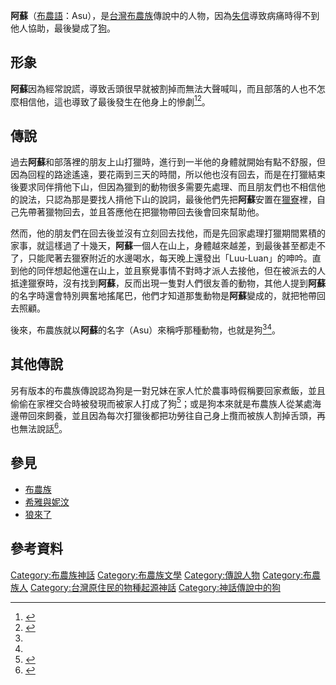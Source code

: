 '''阿蘇'''（[[布農語|布農語]]：Asu），是[[台灣|台灣]][[布農族|布農族]]傳說中的人物，因為[[失信|失信]]導致病痛時得不到他人協助，最後變成了[[狗|狗]]。

== 形象 ==
'''阿蘇'''因為經常說謊，導致舌頭很早就被割掉而無法大聲喊叫，而且部落的人也不怎麼相信他，這也導致了最後發生在他身上的慘劇<ref name="布農: 傳說故事及其早期生活習俗">{{cite web|author=方有水、印莉敏|title=布農: 傳說故事及其早期生活習俗|url=https://www.sanmin.com.tw/Product/index/000296380|publisher=玉山國家公園管理處|isbn=9789570065299|accessdate=1995}}</ref><ref name="布農族神話與傳說">{{cite web|author=達西烏拉彎‧畢馬|title=布農族神話與傳說|url=https://www.books.com.tw/products/0010228710|publisher=晨星|isbn=9574554740|accessdate=2003-08-01}}</ref>。

== 傳說 ==
過去'''阿蘇'''和部落裡的朋友上山打獵時，進行到一半他的身體就開始有點不舒服，但因為回程的路途遙遠，要花兩到三天的時間，所以他也沒有回去，而是在打獵結束後要求同伴揹他下山，但因為獵到的動物很多需要先處理、而且朋友們也不相信他的說法，只認為那是要找人揹他下山的說詞，最後他們先把'''阿蘇'''安置在[[獵寮|獵寮]]裡，自己先帶著獵物回去，並且答應他在把獵物帶回去後會回來幫助他。

然而，他的朋友們在回去後並沒有立刻回去找他，而是先回家處理打獵期間累積的家事，就這樣過了十幾天，'''阿蘇'''一個人在山上，身體越來越差，到最後甚至都走不了，只能爬著去獵寮附近的水邊喝水，每天晚上還發出「Luu-Luan」的呻吟。直到他的同伴想起他還在山上，並且察覺事情不對時才派人去接他，但在被派去的人抵達獵寮時，沒有找到'''阿蘇'''，反而出現一隻對人們很友善的動物，其他人提到'''阿蘇'''的名字時還會特別興奮地搖尾巴，他們才知道那隻動物是'''阿蘇'''變成的，就把牠帶回去照顧。

後來，布農族就以'''阿蘇'''的名字（Asu）來稱呼那種動物，也就是狗<ref name="布農: 傳說故事及其早期生活習俗"/><ref name="布農族神話與傳說"/>。

== 其他傳說 ==
另有版本的布農族傳說認為狗是一對兄妹在家人忙於農事時假稱要回家煮飯，並且偷偷在家裡交合時被發現而被家人打成了狗<ref>{{cite book|author=佐山融吉|coauthors=大西吉壽 |title=《生番傳說集》 |publisher=南天書局 |location=台北 |date=1996}}</ref>；或是狗本來就是布農族人從某處海邊帶回來飼養，並且因為每次打獵後都把功勞往自己身上攬而被族人割掉舌頭，再也無法說話<ref name="蕃族調查報告書">{{cite book|last=|first=|date=2008-05|title=蕃族調查報告書 第六冊|url=https://www.govbooks.com.tw/books/69654|location=|publisher=中央研究院民族學研究所|page=|isbn=9789860135541|author=台灣總督府臨時台灣舊慣調查會|access-date=2020-09-01|archive-date=2020-04-06|archive-url=https://web.archive.org/web/20200406225119/https://www.govbooks.com.tw/books/69654|dead-url=no}}</ref>。

== 參見 ==
*[[布農族|布農族]]
*[[希雅與妮汶|希雅與妮汶]]
*[[狼來了|狼來了]]

== 參考資料 ==
{{reflist}}

[[Category:布農族神話|Category:布農族神話]]
[[Category:布農族文學|Category:布農族文學]]
[[Category:傳說人物|Category:傳說人物]]
[[Category:布農族人|Category:布農族人]]

[[Category:台灣原住民的物種起源神話|Category:台灣原住民的物種起源神話]]
[[Category:神話傳說中的狗|Category:神話傳說中的狗]]